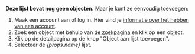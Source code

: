 **Deze lijst bevat nog geen objecten.** Maar je kunt ze eenvoudig toevoegen:

1. Maak een account aan of log in. Hier vind je [informatie over het hebben van een account](/sign-up).
2. Zoek een object met behulp van [de zoekpagina](/objects) en klik op een object.
3. Klik op de detailpagina op de knop "Object aan lijst toevoegen".
4. Selecteer de *{props.name}* lijst.